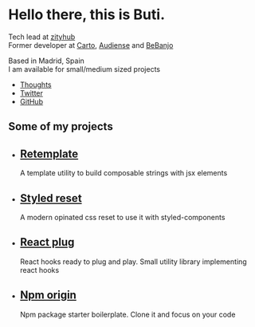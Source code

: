 
<Banner>

# Hello there, this is Buti.

Tech lead at [zityhub][]<br />Former developer at [Carto][], [Audiense][] and [BeBanjo][]

Based in Madrid, Spain<br />I am available for small/medium sized projects

- [Thoughts](/thoughts)
- [Twitter](https://twitter.com/nobuti)
- [GitHub](https://github.com/nobuti)

</Banner>


## Some of my projects

<Tiles>

- ## [Retemplate][]
  A template utility to build composable strings with jsx elements
- ## [Styled reset][]
  A modern opinated css reset to use it with styled-components
- ## [React plug][]
  React hooks ready to plug and play. Small utility library implementing react hooks
- ## [Npm origin][]
  Npm package starter boilerplate. Clone it and focus on your code

[retemplate]: https://github.com/nobuti/retemplate
[react plug]: https://github.com/nobuti/react-plug
[npm origin]: https://github.com/nobuti/npm-origin
[styled reset]: https://github.com/nobuti/styled-reset
</Tiles>


[zityhub]: https://zityhub.com
[carto]: https://carto.com
[audiense]: https://audiense.com
[bebanjo]: https://bebanjo.com
